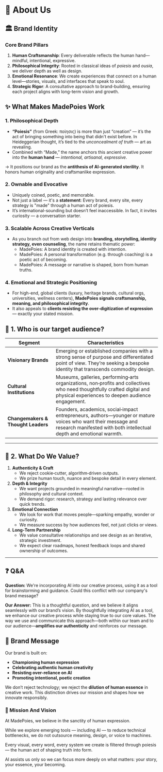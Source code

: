 # 👥 About Us

## 🏛️ Brand Identity 

### **Core Brand Pillars**

1. **Human Craftsmanship**: Every deliverable reflects the human hand—mindful, intentional, expressive.
2. **Philosophical Integrity**: Rooted in classical ideas of *poiesis* and *ousia*, we deliver depth as well as design.
3. **Emotional Resonance**: We create experiences that connect on a human level—stories, visuals, and interfaces that speak to soul.
4. **Strategic Rigor**: A consultative approach to brand-building, ensuring each project aligns with long-term vision and growth.

## ✨ What Makes MadePoies Work

### **1. Philosophical Depth**

- **“Poiesis”** (from Greek: ποίησις) is more than just “creation” — it’s the act of bringing something into being that didn't exist before. In Heideggerian thought, it’s tied to the *unconcealment of truth* — art as revealing.
- Combined with “Made,” the name anchors this ancient creative power into the **human hand** — *intentional, artisanal, expressive*.

→ It positions our brand as the **antithesis of AI-generated sterility**. It honors human originality and craftsmanlike expression.

### **2. Ownable and Evocative**

- Uniquely coined, poetic, and memorable.
- Not just a label — it's a **statement**: Every brand, every site, every strategy is "made" through a human act of poiesis.
- It’s international-sounding but doesn’t feel inaccessible. In fact, it invites curiosity — a conversation starter.

### **3. Scalable Across Creative Verticals**

- As you branch out from web design into **branding, storytelling, identity strategy, even counseling**, the name retains thematic power:
    - MadePoies: A brand identity is created with intention.
    - MadePoies: A personal transformation (e.g. through coaching) is a poetic act of becoming.
    - MadePoies: A message or narrative is shaped, born from human truths.

### **4. Emotional and Strategic Positioning**

- For high-end, global clients (luxury, heritage brands, cultural orgs, universities, wellness centers), **MadePoies signals craftsmanship, meaning, and philosophical integrity**.
- It also appeals to **clients resisting the over-digitization of expression** — exactly your stated mission.

## 🎯 1. Who is our target audience?

| Segment | Characteristics |
| --- | --- |
| **Visionary Brands** | Emerging or established companies with a strong sense of purpose and differentiated point of view. They’re seeking a bespoke identity that transcends commodity design. |
| **Cultural Institutions** | Museums, galleries, performing‑arts organizations, non‑profits and collectives who need thoughtfully crafted digital and physical experiences to deepen audience engagement. |
| **Changemakers & Thought Leaders** | Founders, academics, social‑impact entrepreneurs, authors—younger or mature voices who want their message and research manifested with both intellectual depth and emotional warmth. |

---

## 💎 2. What Do We Value?

1. **Authenticity & Craft**
    - We reject cookie‑cutter, algorithm‑driven outputs.
    - We prize human touch, nuance and bespoke detail in every element.
2. **Depth & Integrity**
    - We want projects grounded in meaningful narrative—rooted in philosophy and cultural context.
    - We demand rigor: research, strategy and lasting relevance over quick trends.
3. **Emotional Connection**
    - We look for work that moves people—sparking empathy, wonder or curiosity.
    - We measure success by how audiences feel, not just clicks or views.
4. **Long‑Term Partnership**
    - We value consultative relationships and see design as an iterative, strategic investment.
    - We expect clear roadmaps, honest feedback loops and shared ownership of outcomes.

---

## ❓ **Q&A**

**Question:** We're incorporating AI into our creative process, using it as a tool for brainstorming and guidance. Could this conflict with our company's brand message?

**Our Answer:** This is a thoughtful question, and we believe it aligns seamlessly with our brand’s vision. By thoughtfully integrating AI as a tool, we enhance our creative process while staying true to our core values. The way we use and communicate this approach—both within our team and to our audience—**amplifies our authenticity** and reinforces our message.

## 🌱 Brand Message

Our brand is built on:

- **Championing human expression**
- **Celebrating authentic human creativity**
- **Resisting over-reliance on AI**
- **Promoting intentional, poetic creation**

We don’t reject technology; we reject the **dilution of human essence** in creative work. This distinction drives our mission and shapes how we innovate responsibly.

### 📜 Mission And Vision

At MadePoies, we believe in the sanctity of human expression.

While we explore emerging tools — including AI — to reduce technical bottlenecks, we do not outsource meaning, design, or voice to machines.

Every visual, every word, every system we create is filtered through poiesis — the human act of shaping truth into form.

AI assists us only so we can focus more deeply on what matters: your story, your essence, your becoming.